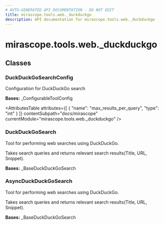 ```yaml
---
# AUTO-GENERATED API DOCUMENTATION - DO NOT EDIT
title: mirascope.tools.web._duckduckgo
description: API documentation for mirascope.tools.web._duckduckgo
---
```


# mirascope.tools.web._duckduckgo

<ApiType type="Module" />

## Classes

### DuckDuckGoSearchConfig

<ApiType type="Class" />

Configuration for DuckDuckGo search

**Bases:** _ConfigurableToolConfig

<AttributesTable
  attributes={[
  {
    "name": "max_results_per_query",
    "type": "int"
  }
]}
  contentSubpath="docs/mirascope"
  currentModule="mirascope.tools.web._duckduckgo"
/>


### DuckDuckGoSearch

<ApiType type="Class" />

Tool for performing web searches using DuckDuckGo.

Takes search queries and returns relevant search results(Title, URL, Snippet).

**Bases:** _BaseDuckDuckGoSearch


### AsyncDuckDuckGoSearch

<ApiType type="Class" />

Tool for performing web searches using DuckDuckGo.

Takes search queries and returns relevant search results(Title, URL, Snippet).

**Bases:** _BaseDuckDuckGoSearch




